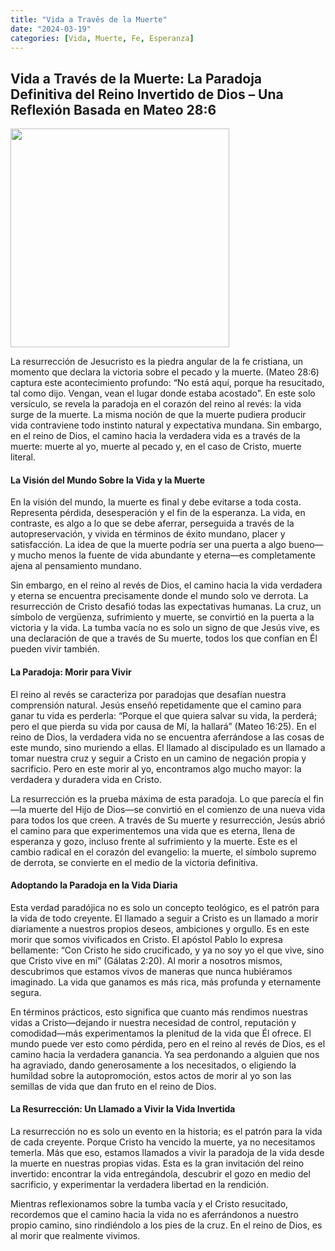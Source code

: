 ```yaml
---
title: "Vida a Travês de la Muerte"
date: "2024-03-19"
categories: [Vida, Muerte, Fe, Esperanza]
---
```


## Vida a Través de la Muerte: La Paradoja Definitiva del Reino Invertido de Dios – Una Reflexión Basada en Mateo 28:6

![](matt286.jpeg){fig-align="center" width="350"}

La resurrección de Jesucristo es la piedra angular de la fe cristiana, un momento que declara la victoria sobre el pecado y la muerte. (Mateo 28:6) captura este acontecimiento profundo: “No está aquí, porque ha resucitado, tal como dijo. Vengan, vean el lugar donde estaba acostado”. En este solo versículo, se revela la paradoja en el corazón del reino al revés: la vida surge de la muerte. La misma noción de que la muerte pudiera producir vida contraviene todo instinto natural y expectativa mundana. Sin embargo, en el reino de Dios, el camino hacia la verdadera vida es a través de la muerte: muerte al yo, muerte al pecado y, en el caso de Cristo, muerte literal.

#### La Visión del Mundo Sobre la Vida y la Muerte

En la visión del mundo, la muerte es final y debe evitarse a toda costa. Representa pérdida, desesperación y el fin de la esperanza. La vida, en contraste, es algo a lo que se debe aferrar, perseguida a través de la autopreservación, y vivida en términos de éxito mundano, placer y satisfacción. La idea de que la muerte podría ser una puerta a algo bueno—y mucho menos la fuente de vida abundante y eterna—es completamente ajena al pensamiento mundano.

Sin embargo, en el reino al revés de Dios, el camino hacia la vida verdadera y eterna se encuentra precisamente donde el mundo solo ve derrota. La resurrección de Cristo desafió todas las expectativas humanas. La cruz, un símbolo de vergüenza, sufrimiento y muerte, se convirtió en la puerta a la victoria y la vida. La tumba vacía no es solo un signo de que Jesús vive, es una declaración de que a través de Su muerte, todos los que confían en Él pueden vivir también.

#### La Paradoja: Morir para Vivir

El reino al revés se caracteriza por paradojas que desafían nuestra comprensión natural. Jesús enseñó repetidamente que el camino para ganar tu vida es perderla: “Porque el que quiera salvar su vida, la perderá; pero el que pierda su vida por causa de Mí, la hallará” (Mateo 16:25). En el reino de Dios, la verdadera vida no se encuentra aferrándose a las cosas de este mundo, sino muriendo a ellas. El llamado al discipulado es un llamado a tomar nuestra cruz y seguir a Cristo en un camino de negación propia y sacrificio. Pero en este morir al yo, encontramos algo mucho mayor: la verdadera y duradera vida en Cristo.

La resurrección es la prueba máxima de esta paradoja. Lo que parecía el fin—la muerte del Hijo de Dios—se convirtió en el comienzo de una nueva vida para todos los que creen. A través de Su muerte y resurrección, Jesús abrió el camino para que experimentemos una vida que es eterna, llena de esperanza y gozo, incluso frente al sufrimiento y la muerte. Este es el cambio radical en el corazón del evangelio: la muerte, el símbolo supremo de derrota, se convierte en el medio de la victoria definitiva.

#### Adoptando la Paradoja en la Vida Diaria

Esta verdad paradójica no es solo un concepto teológico, es el patrón para la vida de todo creyente. El llamado a seguir a Cristo es un llamado a morir diariamente a nuestros propios deseos, ambiciones y orgullo. Es en este morir que somos vivificados en Cristo. El apóstol Pablo lo expresa bellamente: “Con Cristo he sido crucificado, y ya no soy yo el que vive, sino que Cristo vive en mí” (Gálatas 2:20). Al morir a nosotros mismos, descubrimos que estamos vivos de maneras que nunca hubiéramos imaginado. La vida que ganamos es más rica, más profunda y eternamente segura.

En términos prácticos, esto significa que cuanto más rendimos nuestras vidas a Cristo—dejando ir nuestra necesidad de control, reputación y comodidad—más experimentamos la plenitud de la vida que Él ofrece. El mundo puede ver esto como pérdida, pero en el reino al revés de Dios, es el camino hacia la verdadera ganancia. Ya sea perdonando a alguien que nos ha agraviado, dando generosamente a los necesitados, o eligiendo la humildad sobre la autopromoción, estos actos de morir al yo son las semillas de vida que dan fruto en el reino de Dios.

#### La Resurrección: Un Llamado a Vivir la Vida Invertida

La resurrección no es solo un evento en la historia; es el patrón para la vida de cada creyente. Porque Cristo ha vencido la muerte, ya no necesitamos temerla. Más que eso, estamos llamados a vivir la paradoja de la vida desde la muerte en nuestras propias vidas. Esta es la gran invitación del reino invertido: encontrar la vida entregándola, descubrir el gozo en medio del sacrificio, y experimentar la verdadera libertad en la rendición.

Mientras reflexionamos sobre la tumba vacía y el Cristo resucitado, recordemos que el camino hacia la vida no es aferrándonos a nuestro propio camino, sino rindiéndolo a los pies de la cruz. En el reino de Dios, es al morir que realmente vivimos.
